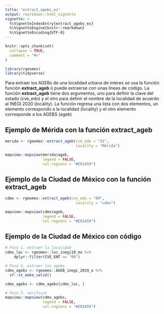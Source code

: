 ```yaml
---
title: "extract_agebs_es"
output: rmarkdown::html_vignette
vignette: >
  %\VignetteIndexEntry{extract_agebs_es}
  %\VignetteEngine{knitr::rmarkdown}
  %\VignetteEncoding{UTF-8}
---
```


```r
knitr::opts_chunk$set(
  collapse = TRUE,
  comment = "#>"
)
```

```r
library(rgeomex)
library(tidyverse)
```

Para extraer los AGEBs de una localidad urbana de interes se usa la función función **extract_ageb** ó puede extraerse con unas líneas  de código. La función **extract_ageb** tiene dos argumentos, uno para definir la clave del estado (cve_edo) y el otro para definir el nombre de la localidad de acuerdo al INEGI 2020 (locality). La función regresa una lista con dos elementos, un elemento correspondo a la localidad (locality) y el otro elemento corresponde a los AGEBS (ageb)


## Ejemplo de Mérida con la función **extract_ageb** 
```r
merida <- rgeomex::extract_ageb(cve_edo = "31",
                                locality = "Mérida")

mapview::mapview(merida$ageb, 
                 legend = FALSE, 
                 col.regions = "#E01A59")
```


## Ejemplo de la Ciudad de México con la función **extract_ageb** 

```r
cdmx <- rgeomex::extract_ageb(cve_edo = "09",
                                locality = "cdmx")

mapview::mapview(cdmx$ageb, 
                 legend = FALSE, 
                 col.regions = "#E01A59")
```


## Ejemplo de la Ciudad de México con **código** 
```r
# Paso 1. extraer la localidad 
cdmx_loc <- rgeomex::loc_inegi19_mx %>%
    dplyr::filter(CVE_ENT == "09") 

# Paso 2. extraer los agebs 
cdmx_agebs <- rgeomex::AGEB_inegi_2019_a %>%
  sf::st_make_valid()

cdmx_agebs <- cdmx_agebs[cdmx_loc, ]

# Paso 3. verificar 
mapview::mapview(cdmx_agebs,
                 legend = FALSE, 
                 col.regions = "#E01A59")
```





